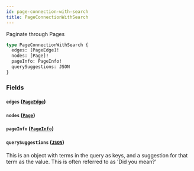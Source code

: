 ```yaml
---
id: page-connection-with-search
title: PageConnectionWithSearch
---
```



Paginate through Pages


```graphql
type PageConnectionWithSearch {
  edges: [PageEdge]!
  nodes: [Page]!
  pageInfo: PageInfo!
  querySuggestions: JSON
}
```


### Fields

#### `edges` ([`PageEdge`](/developers/demandhq-apis/demand-api/graphql/reference/objects/page-edge))




#### `nodes` ([`Page`](/developers/demandhq-apis/demand-api/graphql/reference/objects/page))




#### `pageInfo` ([`PageInfo`](/developers/demandhq-apis/demand-api/graphql/reference/objects/page-info))




#### `querySuggestions` ([`JSON`](/developers/demandhq-apis/demand-api/graphql/reference/scalars/json))

This is an object with terms in the query as keys, and a suggestion for that
term as the value. This is often referred to as 'Did you mean?'




